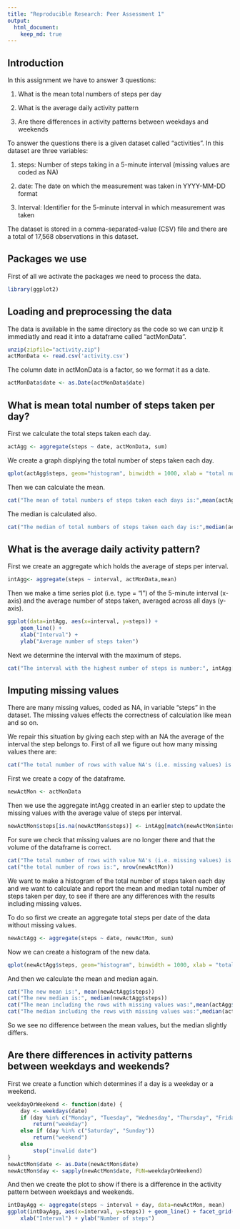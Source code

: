 ```yaml
---
title: "Reproducible Research: Peer Assessment 1"
output: 
  html_document:
    keep_md: true
---
```

## Introduction 
In this assignment we have to answer 3 questions:

1. What is the mean total numbers of steps per day

2. What is the average daily activity pattern

3. Are there differences in activity patterns between weekdays and weekends

To answer the questions there is a given dataset called "activities". In this dataset are three variables:

1. steps: Number of steps taking in a 5-minute interval (missing values are coded as NA)

2. date: The date on which the measurement was taken in YYYY-MM-DD format

3. Interval: Identifier for the 5-minute interval in which measurement was taken

The dataset is stored in a comma-separated-value (CSV) file and there are a total of 17,568 observations in this dataset.

## Packages we use
First of all we activate the packages we need to process the data.
``` r
library(ggplot2)
```

## Loading and preprocessing the data
The data is available in the same directory as the code so we can unzip it immediatly and read it into a dataframe called "actMonData".
```r
unzip(zipfile="activity.zip")
actMonData <- read.csv('activity.csv')
```
The column date in actMonData is a factor, so we format it as a date.
```r
actMonData$date <- as.Date(actMonData$date)
```

## What is mean total number of steps taken per day?
First we calculate the total steps taken each day.

``` r
actAgg <- aggregate(steps ~ date, actMonData, sum)
```

We create a graph displying the total number of steps taken each day.
``` r
qplot(actAgg$steps, geom="histogram", binwidth = 1000, xlab = "total number of steps each day")
```

Then we can calculate the mean.
``` r
cat("The mean of total numbers of steps taken each days is:",mean(actAgg$steps))
```

The median is calculated also.
``` r
cat("The median of total numbers of steps taken each day is:",median(actAgg$steps))
```

## What is the average daily activity pattern?
First we create an aggregate which holds the average of steps per interval.
``` r
intAgg<- aggregate(steps ~ interval, actMonData,mean)
```
Then we make a time series plot (i.e. type = "l") of the 5-minute interval (x-axis) and the average number of steps taken, averaged across all days (y-axis).
```r
ggplot(data=intAgg, aes(x=interval, y=steps)) +
    geom_line() +
    xlab("Interval") +
    ylab("Average number of steps taken")
```

Next we determine the interval with the maximum of steps.

```r
cat("The interval with the highest number of steps is number:", intAgg[which.max(intAgg$steps), 1])
```
## Imputing missing values
There are many missing values, coded as NA, in variable "steps" in the dataset. The missing values effects the correctness of calculation like mean and so on. 

We repair this situation by giving each step with an NA the average of the interval the step belongs to. First of all we figure out how many missing values there are:
``` r
cat("The total number of rows with value NA's (i.e. missing values) is:", sum(is.na(actMonData$steps)))
```
First we create a copy of the dataframe.
``` r
newActMon <- actMonData
```
Then we use the aggregate intAgg created in an earlier step to update the missing values with the average value of steps per interval.
``` r
newActMon$steps[is.na(newActMon$steps)] <- intAgg[match(newActMon$interval, intAgg$interval),2]
```
For sure we check that missing values are no longer there and that the volume of the dataframe is correct.
``` r
cat("The total number of rows with value NA's (i.e. missing values) is:", sum(is.na(newActMon$steps)))
cat("the total number of rows is:", nrow(newActMon))
```
We want to make a histogram of the total number of steps taken each day and we want to calculate and report the mean and median total number of steps taken per day, to see if there are any differences with the results including missing values.

To do so first we create an aggregate total steps per date of the data without missing values.
``` r
newActAgg <- aggregate(steps ~ date, newActMon, sum)
```
Now we can create a histogram of the new data.
``` r
qplot(newActAgg$steps, geom="histogram", binwidth = 1000, xlab = "total number of steps each day")
```

And then we calculate the mean and median again.
``` r
cat("The new mean is:", mean(newActAgg$steps))
cat("The new median is:", median(newActAgg$steps))
cat("The mean including the rows with missing values was:",mean(actAgg$steps))
cat("The median including the rows with missing values was:",median(actAgg$steps))
```
So we see no difference between the mean values, but the median slightly differs.

## Are there differences in activity patterns between weekdays and weekends?
First we create a function which determines if a day is a weekday or a weekend.
``` r
weekdayOrWeekend <- function(date) {
    day <- weekdays(date)
    if (day %in% c("Monday", "Tuesday", "Wednesday", "Thursday", "Friday"))
        return("weekday")
    else if (day %in% c("Saturday", "Sunday"))
        return("weekend")
    else
        stop("invalid date")
}
newActMon$date <- as.Date(newActMon$date)
newActMon$day <- sapply(newActMon$date, FUN=weekdayOrWeekend)
```

And then we create the plot to show if there is a difference in the activity pattern between weekdays and weekends.
``` r
intDayAgg <- aggregate(steps ~ interval + day, data=newActMon, mean)
ggplot(intDayAgg, aes(x=interval, y=steps)) + geom_line() + facet_grid(day ~ .) +
    xlab("Interval") + ylab("Number of steps")
```
